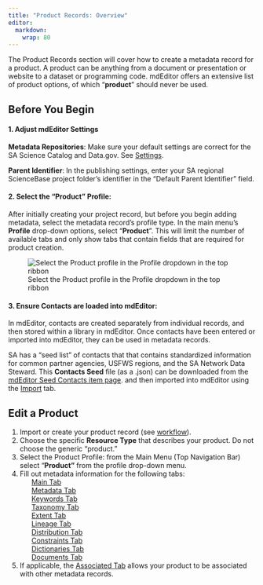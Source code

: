 ```yaml
---
title: "Product Records: Overview"
editor: 
  markdown: 
    wrap: 80
---
```


The Product Records section will cover how to create a metadata record for a
product. A product can be anything from a document or presentation or website to
a dataset or programming code. mdEditor offers an extensive list of product
options, of which "**product**" should never be used.

## Before You Begin

#### 1. Adjust mdEditor Settings

**Metadata Repositories**: Make sure your default settings are correct for the
SA Science Catalog and Data.gov. See [Settings](../settings.qmd).

**Parent Identifier**: In the publishing settings, enter your SA regional
ScienceBase project folder's identifier in the "Default Parent Identifier"
field.

#### 2. Select the "Product" Profile:

After initially creating your project record, but before you begin adding
metadata, select the metadata record's profile type. In the main menu's
**Profile** drop-down options, select "**Product**". This will limit the
number of available tabs and only show tabs that contain fields that are
required for product creation.

![Select the Product profile in the Profile dropdown in the top
ribbon](../../assets/product_profile_from_dropdown.png)

#### 3. Ensure Contacts are loaded into mdEditor:

In mdEditor, contacts are created separately from individual records, and then
stored within a library in mdEditor. Once contacts have been entered or imported
into mdEditor, they can be used in metadata records. 

SA has a "seed list" of contacts that that contains standardized information 
for common partner agencies, USFWS regions, and the SA Network Data Steward. 
This **Contacts Seed** file (as a .json) can be downloaded from the
[mdEditor Seed Contacts item page](https://www.sciencebase.gov/catalog/item/5df8d2b7e4b0cdded73b4069).
and then imported into mdEditor using the 
[Import](../metadata_file_management/import_mdjson.qmd) tab.

## Edit a Product

1.  Import or create your product record (see
    [workflow](../metadata_workflows/metadata_workflows_overview.qmd)).
2.  Choose the specific **Resource Type** that describes your product. Do not
    choose the generic "product."
3.  Select the Product Profile: from the Main Menu (Top Navigation Bar) select
    "**Product"** from the profile drop-down menu.
4.  Fill out metadata information for the following tabs:\
          [Main Tab](main_tab_product.qmd)\
          [Metadata Tab](metadata_tab_product.qmd)\
          [Keywords Tab](keywords_tab_product.qmd)\
          [Taxonomy Tab](taxonomy_tab_product.qmd)\
          [Extent Tab](extent_tab_product.qmd)\
          [Lineage Tab](lineage_tab_product.qmd)\
          [Distribution Tab](distribution_tab_product.qmd)\
          [Constraints Tab](constraints_tab_product.qmd)\
          [Dictionaries Tab](dictionaries_tab_product.qmd)\
          [Documents Tab](documents_tab_product.qmd)\
5.  If applicable, the [Associated Tab](associated_tab_product.qmd) allows your 
    product to be associated with other metadata records.

```{=html}
<!-- 
################### START OF COMMENTED OUT CODE ################################ 

## Required Fields for Products

### Main Tab

-   Title
-   Status
-   Language
-   Resource Type
-   Point of Contact
-   Main Citation
    -   Title
    -   Identifier
    -   Responsible Parties
    -   Online Resource URI
-   Description
    -   Abstract
-   Time Period
    -   Start Date
    -   End Date

### Metadata Tab

-   Metadata Status
-   Date
-   Metadata Contacts
-   Metadata Identifier
-   Parent Metadata
    -   Title
    -   Identifier
    -   Namespace
-   Metadata Repositories
-   Online Resource

### Extent Tab

-   Geographic Extent

### Keywords Tab

-   ISO Topic Category
-   SA Priority Area Category
-   SA Science Category
-   Conservation Action Open Standard
-   GCMD Keywords (Best Practice)

### Taxonomy Tab

-   Taxonomic classifications

### Extent Tab

-   Geographic Extent

### Distribution Tab

-   Distributor
    -   Contact
    -   Role
    -   Online Option
        -   URI

### Constraints

-   Legal
    -   Access Constraint
    
################### END OF COMMENTED OUT CODE ################################ 
-->
```
